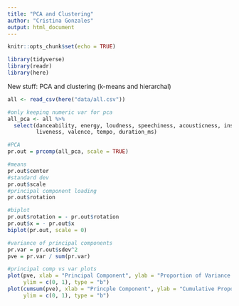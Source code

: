 ```yaml
---
title: "PCA and Clustering"
author: "Cristina Gonzales"
output: html_document
---
```


```r
knitr::opts_chunk$set(echo = TRUE)
```

```r
library(tidyverse)
library(readr)
library(here)
```

New stuff: PCA and clustering (k-means and hierarchal)

```r
all <- read_csv(here("data/all.csv")) 

#only keeping numeric var for pca
all_pca <- all %>%
  select(danceability, energy, loudness, speechiness, acousticness, instrumentalness,
         liveness, valence, tempo, duration_ms)


```

```r
#PCA
pr.out = prcomp(all_pca, scale = TRUE)

#means
pr.out$center
#standard dev
pr.out$scale
#principal component loading
pr.out$rotation

#biplot
pr.out$rotation = - pr.out$rotation
pr.out$x = - pr.out$x
biplot(pr.out, scale = 0)

#variance of principal components
pr.var = pr.out$sdev^2
pve = pr.var / sum(pr.var)

#principal comp vs var plots
plot(pve, xlab = "Principal Component", ylab = "Proportion of Variance Explained",
     ylim = c(0, 1), type = "b")
plot(cumsum(pve), xlab = "Princple Component", ylab = "Cumulative Proportion of Variance Explained",
     ylim = c(0, 1), type = "b")
```

